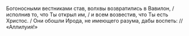 Богоносными вестниками став, волхвы возвратились в Вавилон, / исполнив то, что Ты открыл им, / и всем возвестив, что Ты есть Христос. / Они обошли Ирода, не имеющего разума, дабы воспеть: // «Аллилуия!»
